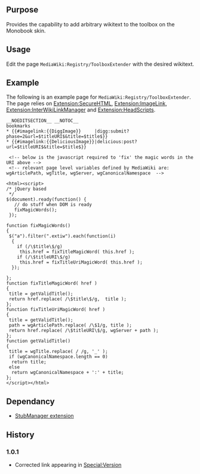 {{Extension
|name        = ToolboxExtender
|status      = stable
|type        = hook
|hook1		 = MonoBookTemplateToolboxEnd
|author      = [[user:jldupont|Jean-Lou Dupont]]
|image       = ToolboxExtender.jpg
|version     = 1.0.1
|update      =
|mediawiki   = only tested on 1.11 but should work on previous versions
|download    = [http://mediawiki.googlecode.com/svn/trunk/extensions/ToolboxExtender/ SVN]
|readme      =
|changelog   = See SVN ($Id: ToolboxExtender.doc.wikitext 697 2007-11-27 12:25:53Z jeanlou.dupont $)
|description = 
|parameters  =
|rights      =
|example     =
}}
== Purpose==
Provides the capability to add arbitrary wikitext to the toolbox on the Monobook skin.

== Usage ==
Edit the page <code>MediaWiki:Registry/ToolboxExtender</code> with the desired wikitext. 

== Example ==
The following is an example page for <code>MediaWiki:Registry/ToolboxExtender</code>. 
The page relies on [[Extension:SecureHTML]], [[Extension:ImageLink]], [[Extension:InterWikiLinkManager]] and [[Extension:HeadScripts]].

<pre>
__NOEDITSECTION__ __NOTOC__  
bookmarks
* {{#imagelink:{{DiggImage}}     |digg:submit?phase=2&url=$titleURI$&title=$title$}}
* {{#imagelink:{{DeliciousImage}}|delicious:post?url=$titleURI$&title=$title$}}

 <!-- below is the javascript required to 'fix' the magic words in the URI above -->
 <!-- relevant page level variables defined by MediaWiki are: wgArticlePath, wgTitle, wgServer, wgCanonicalNamespace  -->

<html><script>
/* jQuery based
 */
$(document).ready(function() {
   // do stuff when DOM is ready
   fixMagicWords();
 });

function fixMagicWords()
{
 $("a").filter(".extiw").each(function(i)
  {
    if (/\$title\$/g)
     this.href = fixTitleMagicWord( this.href );
    if (/\$titleURI\$/g)
     this.href = fixTitleUriMagicWord( this.href );
  });

};
function fixTitleMagicWord( href )
{
 title = getValidTitle();
 return href.replace( /\$title\$/g,  title );
};
function fixTitleUriMagicWord( href )
{
 title = getValidTitle();
 path = wgArticlePath.replace( /\$1/g, title );
 return href.replace( /\$titleURI\$/g, wgServer + path );
};
function getValidTitle()
{
 title = wgTitle.replace( / /g, '_' );
 if (wgCanonicalNamespace.length == 0)
  return title;
 else
  return wgCanonicalNamespace + ':' + title;
};
</script></html>
</pre>

== Dependancy ==
* [[Extension:StubManager|StubManager extension]]

{{Pear|ToolboxExtender}}

== History ==
=== 1.0.1 ===
* Corrected link appearing in [[Special:Version]]
